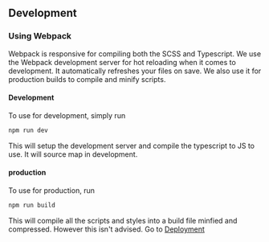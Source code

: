 ## Development

### Using Webpack

Webpack is responsive for compiling both the SCSS and Typescript. We use the Webpack development server for hot reloading when it comes to development. It automatically refreshes your files on save. We also use it for production builds to compile and minify scripts.

#### Development

To use for development, simply run

```bash
npm run dev
```

This will setup the development server and compile the typescript to JS to use. It will source map in development.

#### production

To use for production, run

```bash
npm run build
```

This will compile all the scripts and styles into a build file minfied and compressed. However this isn't advised. Go to [Deployment](/build-process/deployment)